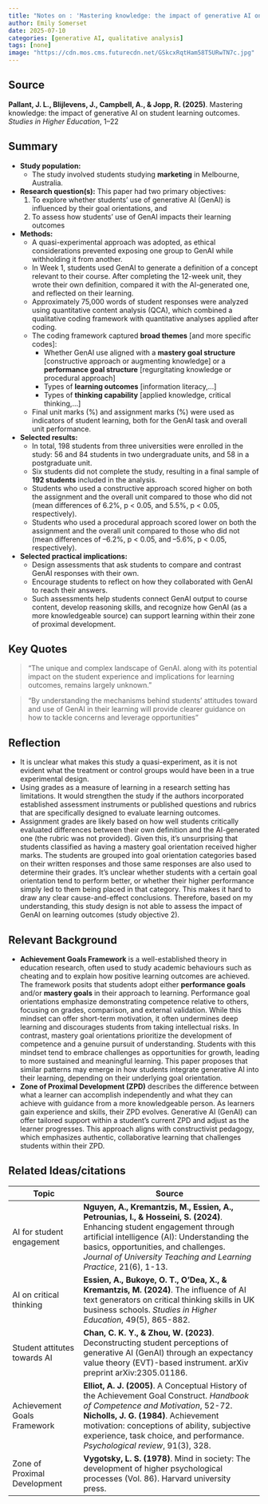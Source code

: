 ```yaml
---
title: "Notes on : 'Mastering knowledge: the impact of generative AI on student learning outcomes'"
author: Emily Somerset
date: 2025-07-10
categories: [generative AI, qualitative analysis]
tags: [none]
image: "https://cdn.mos.cms.futurecdn.net/GSkcxRqtHam58T5URwTN7c.jpg"
---
```


## Source

**Pallant, J. L., Blijlevens, J., Campbell, A., & Jopp, R. (2025)**. Mastering knowledge: the impact of generative AI on student learning outcomes. *Studies in Higher Education*, 1–22

## Summary

- **Study population:** 
  - The study involved students studying **marketing** in Melbourne, Australia.
  <!-- - A total of 32 undergraduate students from one university and 29 postgraduate students from another completed a pretest survey on generative AI (GenAI) use. -->

- **Research question(s):** This paper had two primary objectives: 
    1) To explore whether students’ use of generative AI (GenAI) is influenced by their goal orientations, and
    2) To assess how students' use of GenAI impacts their learning outcomes
<!-- This is explored through four primary objectives: -->
<!--     1) Examine whether students’ use of GenAI is influenced by their goal orientations (mastery vs. performance). -->
<!--     2) Analyze how students’ use of GenAI impacts their learning outcomes. -->
<!--     3) Assess the extent to which students use GenAI to augment knowledge and bridge knowledge gaps. -->
<!--     4) Investigate the degree to which students demonstrate critical and reflective thinking when engaging with GenAI. -->
    
- **Methods:** 
  <!-- - **Pretest survey (study 1):** Students were asked, *"Do you think generative AI such as ChatGPT could potentially be used to cheat in a university assessment?"* These free-text responses were collected to better understand students’ awareness of and attitudes toward GenAI in a tertiary education context. -->
  <!-- - **Generative AI task (study 2)** -->
    - A quasi-experimental approach was adopted, as ethical considerations prevented exposing one group to GenAI while withholding it from another.
    - In Week 1, students used GenAI to generate a definition of a concept relevant to their course. After completing the 12-week unit, they wrote their own definition, compared it with the AI-generated one, and reflected on their learning.
    - Approximately 75,000 words of student responses were analyzed using quantitative content analysis (QCA), which combined a qualitative coding framework with quantitative analyses applied after coding.
    - The coding framework captured **broad themes** [and more specific codes]:
        - Whether GenAI use aligned with a **mastery goal structure** [constructive approach or augmenting knowledge] or a **performance goal structure** [regurgitating knowledge or procedural approach]
        - Types of **learning outcomes** [information literacy,...]
        - Types of **thinking capability** [applied knowledge, critical thinking,...]
  - Final unit marks (%) and assignment marks (%) were used as indicators of student learning, both for the GenAI task and overall unit performance.


- **Selected results:**
  - In total, 198 students from three universities were enrolled in the study: 56 and 84 students in two undergraduate units, and 58 in a postgraduate unit. 
  - Six students did not complete the study, resulting in a final sample of **192 students** included in the analysis.
  - Students who used a constructive approach scored higher on both the assignment and the overall unit compared to those who did not (mean differences of 6.2%, p < 0.05, and 5.5%, p < 0.05, respectively).
  - Students who used a procedural approach scored lower on both the assignment and the overall unit compared to those who did not (mean differences of –6.2%, p < 0.05, and –5.6%, p < 0.05, respectively).
- **Selected practical implications:**
  - Design assessments that ask students to compare and contrast GenAI responses with their own.
  - Encourage students to reflect on how they collaborated with GenAI to reach their answers.
  - Such assessments help students connect GenAI output to course content, develop reasoning skills, and recognize how GenAI (as a more knowledgeable source) can support learning within their zone of proximal development.
   
## Key Quotes

> "The unique and complex landscape of GenAI. along with its potential impact on the student experience and implications for learning outcomes, remains largely unknown."

> "By understanding the mechanisms behind students' attitudes toward and use of GenAI in their learning will provide clearer guidance on how to tackle concerns and leverage opportunities"



## Reflection {.callout-reflection}
 - It is unclear what makes this study a quasi-experiment, as it is not evident what the treatment or control groups would have been in a true experimental design.
 - Using grades as a measure of learning in a research setting has limitations. It would strengthen the study if the authors incorporated established assessment instruments or published questions and rubrics that are specifically designed to evaluate learning outcomes.
 - Assignment grades are likely based on how well students critically evaluated differences between their own definition and the AI-generated one (the rubric was not provided). Given this, it’s unsurprising that students classified as having a mastery goal orientation received higher marks. The students are grouped into goal orientation categories based on their written responses and those same responses are also used to determine their grades. It's unclear whether students with a certain goal orientation tend to perform better, or whether their higher performance simply led to them being placed in that category. This makes it hard to draw any clear cause-and-effect conclusions. Therefore, based on my understanding, this study design is not able to assess the impact of GenAI on learning outcomes (study objective 2). 

## Relevant Background
  - **Achievement Goals Framework**  is a well-established theory in education research, often used to study academic behaviours such as cheating and to explain how positive learning outcomes are achieved. The framework posits that students adopt either **performance goals** and/or **mastery goals** in their approach to learning. Performance goal orientations emphasize demonstrating competence relative to others, focusing on grades, comparison, and external validation. While this mindset can offer short-term motivation, it often undermines deep learning and discourages students from taking intellectual risks. In contrast, mastery goal orientations prioritize the development of competence and a genuine pursuit of understanding. Students with this mindset tend to embrace challenges as opportunities for growth, leading to more sustained and meaningful learning. This paper proposes that similar patterns may emerge in how students integrate generative AI into their learning, depending on their underlying goal orientation.
   - **Zone of Proximal Development (ZPD)** describes the difference between what a learner can accomplish independently and what they can achieve with guidance from a more knowledgeable person. As learners gain experience and skills, their ZPD evolves. Generative AI (GenAI) can offer tailored support within a student’s current ZPD and adjust as the learner progresses. This approach aligns with constructivist pedagogy, which emphasizes authentic, collaborative learning that challenges students within their ZPD.


## Related Ideas/citations

| Topic                                 | Source                                                                                          |
|---------------------------------------|-------------------------------------------------------------------------------------------------|
|AI for student engagement | **Nguyen, A., Kremantzis, M., Essien, A., Petrounias, I., & Hosseini, S. (2024)**. Enhancing student engagement through artificial intelligence (AI): Understanding the basics, opportunities, and challenges. *Journal of University Teaching and Learning Practice*, 21(6), 1-13.|
|AI on critical thinking |**Essien, A., Bukoye, O. T., O’Dea, X., & Kremantzis, M. (2024)**. The influence of AI text generators on critical thinking skills in UK business schools. *Studies in Higher Education*, 49(5), 865-882. |
|Student attitutes towards AI |**Chan, C. K. Y., & Zhou, W. (2023)**. Deconstructing student perceptions of generative AI (GenAI) through an expectancy value theory (EVT)-based instrument. arXiv preprint arXiv:2305.01186. |
|Achievement Goals Framework| **Elliot, A. J. (2005)**. A Conceptual History of the Achievement Goal Construct. *Handbook of Competence and Motivation*, 52-72.<br> **Nicholls, J. G. (1984)**. Achievement motivation: conceptions of ability, subjective experience, task choice, and performance. *Psychological review*, 91(3), 328.|
|Zone of Proximal Development | **Vygotsky, L. S. (1978)**. Mind in society: The development of higher psychological processes (Vol. 86). Harvard university press.|

